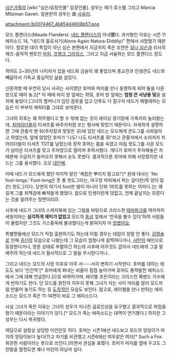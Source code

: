 [[심슨가족]]의 [wiki:"심슨/등장인물" 등장인물]. 성우는 매기 로스웰 그리고 Marcia Mitzman Gaven. 일본판의 성우는 故 [[사유리]].

attachment:/b0074467_4b854d4608b57.png

모드 플랜더스(Maude Flanders). [[네드 플랜더스]]의 아내'''였'''다. 과거형인 이유는 시즌 11 에피소드 14, "네드의 홀로서기(Alone Again Natura-Diddily)" 편에서 사망했기 때문이다. 할로윈 데이 특집이 아닌 심슨 본편에서 지금까지 죽은 조연은 [[모나 심슨]]과 리사의 재즈-음악적 멘토인 [[머피]], [[프랭크 그라임스]], 그리고 지금 서술하는 모드 플랜더스 정도다.

적어도 2~30년의 나이차가 있을 네드와 금슬이 꽤 좋았으며 종교관과 인생관도 네드와 빼닮아서 기독교 중심적인 삶을 살았다.

신혼여행 때 우연히 당시 사귀는 사이였던 호머와 마지를 만나 동행하게 되어 둘을 다른 방으로 떼어 놓고[* 이 때에 마지 방 앞에는 쥐덫, 호머 방 앞에는 '''엄청 큰 사냥용 덫'''을 설치해 놓았다.]그녀의 할머니가 입던 잠옷을 입고 단추도 다 잠구자 네드가 헤벌레하는 모습은 이 부부의 캐릭터를 그대로 보여준다. 

그녀의 최후는 꽤 허무했다고 할 수 밖에 없는 것이 레이싱 경기장에 가족끼리 놀러왔는데, [[치어리더]]들이 티셔츠를 바주카처럼 쏘는 행사에 맞았기 때문이다. 자세하게 설명하면 그때 관중석 맨 뒤(주차장과 맞닿은 곳)에 있던 네드는 모드에게 콘도그를 사와달라고 하였는데, 앞에 앉았던 호머가 '나도! 나도 티셔츠를 줘!'라고 관중석에서 소리치자 치어리더들이 티셔츠 TOT를 날렸는데 정작 호머는 몸을 숙였고 마침 핫도그를 사온 모드가 날아온 티셔츠를 맞고 주차장으로 떨어져 추락사했다. 게다가 호머가 주차해놓은 차 때문에 구급차가 들어오지 못해서 손도 못썼다. 결과적으론 호머에 의해 사망했지만 네드는 그를 용서했다. 오오 [[대인배]].

이때 네드가 모드에게 했던 마지막 말인 '케찹은 뿌리지 말고요!'[* 원래 대사는 'No foot-longs.' Foot-long은 풋 롱 핫도그라는, 야구장 따위에서 파는 길다란(즉 양이 많은) 핫도그이다. 당연히 여기서 foot은 발이 아니라 단위 1피트를 뜻하는 의미다.]는 꽤 길게 그를 죄책감에 빠져들게 했었다. 참으로 인생이란게 덧없고, 언제 끝날지는 모른다는 것을 알려주는 장면이리라.

사후에 네드가 그녀의 스케치북에 있는 그림을 바탕으로 크리스쳔 [[테마파크]]를 여차저차 세웠지마는 '''심각하게 재미가 없었고''' 모드의 [[동상]] 앞에서 '천국을 볼수 있다'하여 사람들이 몰렸지만 그것도 가스중독에 불과했다는게 밝혀지자 아 [[망했어요]].

특별편들에선 모드가 직접 출현하기도 하는데 이럴 경우는 대접이 정말 안 좋다. [[강령술]]로 인해 [[귀신]]의 모습으로 나왔는데 그 모습이 엄청나게 끔찍하다거나, [[사탄]]의 애인으로 등장한다거나, 영혼 상태로 부활하긴 하는데 사후에 아무것도 없어서 네드에게 그걸 말해주려 하는데 네드가 필사적으로 그 말을 무시한다거나..

그리고 네드는 모드의 사망 이후로 아주 서----서히 변하기 시작한다. 호머를 대하는 태도도 보다 '인간적'[* 호머에게 화내는 비율이 점점 늘어가며 호머도 풍력발전 에피소드에서 그에 대해 언급한다.]으로 바뀌어가며, 레이첼 조든이라는 크리스천 록밴드 가수에게 반하기도 한다. 단 모드를 완전히 지우지 못해 그녀가 자는 사이 머리를 잘라 모드처럼 만들어 놓기도 하는 등 [[도착]]적인 모습도 보인다. 참고로, 레이첼을 만나 반하는 에피소드는 모드가 죽은 11-14편이 바로 그 에피소드다.

사실 그녀가 죽은 이유는 그녀의 성우가 지나친 급료인상을 요구했고 결과적으로 파업을 했기 때문이라는 이야기가 있다.[* 모드가 죽는 에피소드는 대역이 연기했다.] 하지만 그 성우는 다시 복귀했다.

여담으로 설정상 상당한 미인인듯 하다. 호머는 시즌1에선 네드보고 모드의 엉덩이가 마지의 엉덩이보다 높다(?)고 자기를 비관했고 시즌6에선 여우같은 여자[* Such a Fox. 화끈한 사람이라는 뜻으로 쓰인다.]라면서 관심을 표했다. 호머가 마지를 옆에 두고도 그런말을 할정도면 꽤나 미인이 아닐까 싶다. 
